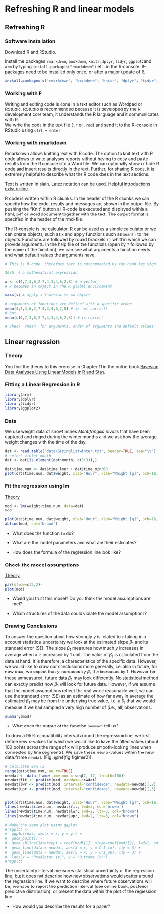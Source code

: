 # Refreshing R and linear models {#refresher}


## Refreshing R

### Software installation

Download R and RStudio.   

Install the packages `rmarkdown`, `bookdown`, `knitr`, `dplyr`, `tidyr`, `ggplot2`and `arm` by typing `install.packages("rmarkdown")` etc. in the R-console. R-packages need to be installed only once, or after a major update of R.

```r
install.packages(c("rmarkdown", "bookdown", "knitr", "dplyr", "tidyr", "ggplot2",  "arm", "bookdown"))
```


### Working with R

Writing and editing code is done in a text editor such as Wordpad or RStudio. RStudio is recommended because it is developed by the R development core team, it understands the R language and it communicates with R.  
We write the code in the text file (`.r` or `.rmd`) and send it to the R-console in RStudio using `ctrl + enter`.  

### Working with rmarkdown

Rmarkdown allows knitting text with R code. The option to knit text with R code allows to write analyses reports without having to copy and paste results from the R console into a Word file. We can optionally show or hide R code and insert results directly in the text. Further, for sharing R code, it is extremely helpful to describe what the R code does in the text sections. 

Text is written in plain. Latex notation can be used. Helpful [introductions exist online](https://www.rstudio.com/wp-content/uploads/2015/02/rmarkdown-cheatsheet.pdf).

R code is written within R chunks. In the header of the R chunks we can specify how the code, results and messages are shown in the output file. 
By pushing the "Knit" button all R-code is executed and displayed within a html, pdf or word document together with the text. The output format is specified in the header of the rmd-file.  

The R-console is the calculator. R can be used as a simple calculator or we can create objects, such as `x` and apply functions such as `mean()` to the objects. Functions are followed by round brackets `()` whithin which we can provide arguments. In the help file of the functions (open by `?` followed by the name of the function), we can see what arguments a function needs and what default values the arguments have.  


```r
# This is R-code, therefore text is outcommented by the hash-tag sign

36/5  # a mathematical expression

x <- c(4,7,3,6,2,7,4,3,4,6,2,8) # a vector, 
# x becomes an object in the R global environment

mean(x) # apply a function to an object

# arguments of functions are defined with a specific order
mean(4,7,3,6,2,7,4,3,4,6,2,8) # is not correct!
# but
mean(c(4,7,3,6,2,7,4,3,4,6,2,8)) # is correct

# check  ?mean  for arguments, order of arguments and default values

```


## Linear regression

### Theory

You find the theory to this exercise in Chapter 11 in the online book [Bayesian Data Analyses Using Linear Models in R and Stan](https://tobiasroth.github.io/BDAEcology/lm.html).


### Fitting a Linear Regression in R

```r
library(arm)
library(dplyr)
library(tidyr)
library(ggplot2)
```

 
 
### Data 

We use weight data of snowfinches *Montifringilla nivalis* that have been captured and ringed during the winter months and we ask how the average weight changes with the time of the day.

```r
dat <- read.table("data/SFringlistwinter.txt", header=TRUE, sep="\t")
# select winter month
dat <- dat[is.element(dat$month, c(0:3)),]

dat$time.num <- dat$time_hour + dat$time_min/60
plot(dat$time.num, dat$weight, xlab="Hour", ylab="Weight [g]", pch=16, col=rgb(0,0,0,0.5), cex=0.7)
```
 
### Fit the regression using lm

[Theory](https://tobiasroth.github.io/BDAEcology/lm.html#linear-regression)


```r
mod <- lm(weight~time.num, data=dat)
mod

plot(dat$time.num, dat$weight, xlab="Hour", ylab="Weight [g]", pch=16, col=rgb(0,0,0,0.5), cex=0.7)
abline(mod, col="brown")
```
 
 *  What does the function `lm` do?
 
 * What are the model parameters and what are their estimates?
 
 * How does the formula of the regression line look like?
 

 
 
### Check the model assumptions

[Theory](https://tobiasroth.github.io/BDAEcology/residualanalysis.html)

```r
par(mfrow=c(2,2))
plot(mod)

```

* Would you trust this model? Do you think the model assumptions are met?

* Which structures of the data could violate the model assumptions?




### Drawing Conclusions
To answer the question about how strongly $y$ is related to $x$ taking into account statistical uncertainty we look at the estimated slope $\beta_{1}$ and its standard error (SE). The slope $\beta_{1}$  measures how much $y$ increases in average when $x$ is increased by 1 unit. The value of $\beta_{1}$ is calculated from the data at hand. It is therefore, a characteristics of the specific data. However, we would like to draw our conclusions more generally, i.e. also in future, for new data, we expect that $y$ increases by $\beta_{1}$ if $x$ increases by 1. However for these unmeasured, future data $\beta_{1}$  may look differently. No statistical method can exactly predict how $\beta_{1}$  will look for future data. However, if we assume that the model assumptions reflect the real world reasonable well, we can use the standard error (SE) as an estimate of how far away in average the estimated $\beta_{1}$ may be from the underlying true value, i.e. a $\beta_{1}$ that we would measure if we had sampled a very high number of (i.e., all) observations.  


```r
summary(mod)
```

*  What does the output of the function `summary` tell us?


To draw a 95% compatibility interval around the regression line, we ﬁrst deﬁne new x-values for which we would like to have the ﬁtted values (about 100 points across the range of x will produce smooth-looking lines when connected by line segments). We save these new x-values within the new data.frame `newdat`.  (Fig. \@ref(fig:figlmer2)).

```r
# Calculate 95% CI
range(dat$time.num, na.rm=TRUE)
newdat <- data.frame(time.num = seq(7, 17, length=100))
newdat$fit <- predict(mod, newdata=newdat)
newdat$lwr <- predict(mod, interval="confidence", newdata=newdat)[,2]
newdat$upr <- predict(mod, interval="confidence", newdata=newdat)[,3]


plot(dat$time.num, dat$weight, xlab="Hour", ylab="Weight [g]", pch=16, col=rgb(0,0,0,0.5), cex=0.7)
lines(newdat$time.num, newdat$fit, lwd=2, col="brown")
lines(newdat$time.num, newdat$lwr, lwd=2, lty=3, col="brown")
lines(newdat$time.num, newdat$upr, lwd=2, lty=3, col="brown")

# Make the same plot using ggplot
#regplot <- 
#  ggplot(dat, aes(x = x, y = y)) +
#  geom_point() +
#  geom_abline(intercept = coef(mod)[1], slope=coef(mod)[2], lwd=1, col="blue") +
#  geom_line(data = newdat, aes(x = x, y = CrI_lo), lty = 3) +
#  geom_line(data = newdat, aes(x = x, y = CrI_up), lty = 3) +
#  labs(x = "Predictor (x)", y = "Outcome (y)")
#regplot
```


The uncertainty interval measures statistical uncertainty of the regression line, but it does not describe how new observations would scatter around the regression line. If we want to describe where future observations will be, we have to report the prediction interval (see online book, posterior predictive distribution), or present the data within the plot of the regression line. 

* How would you describe the results for a paper?
